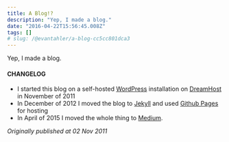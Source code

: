 ```yaml
---
title: A Blog!?
description: "Yep, I made a blog."
date: "2016-04-22T15:56:45.008Z"
tags: []
# slug: /@evantahler/a-blog-cc5cc801dca3
---
```


Yep, I made a blog.

#### CHANGELOG

- I started this blog on a self-hosted [WordPress](https://wordpress.org/) installation on [DreamHost](https://www.dreamhost.com/) in November of 2011
- In December of 2012 I moved the blog to [Jekyll](https://jekyllrb.com/) and used [Github Pages](https://pages.github.com/) for hosting
- In April of 2015 I moved the whole thing to [Medium](https://medium.com/).

_Originally published at 02 Nov 2011_
